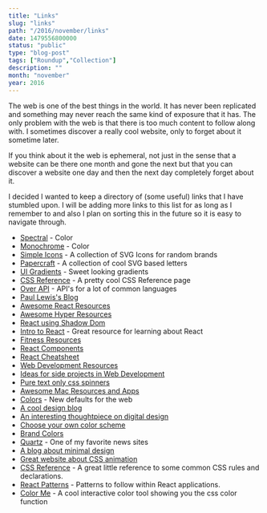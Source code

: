 ```yaml
---
title: "Links"
slug: "links"
path: "/2016/november/links"
date: 1479556800000
status: "public"
type: "blog-post"
tags: ["Roundup","Collection"]
description: ""
month: "november"
year: 2016
---
```




The web is one of the best things in the world. It has never been replicated and
something may never reach the same kind of exposure that it has. The only
problem with the web is that there is too much content to follow along with. I
sometimes discover a really cool website, only to forget about it sometime
later.

If you think about it the web is ephemeral, not just in the sense that a website
can be there one month and gone the next but that you can discover a website one
day and then the next day completely forget about it.

I decided I wanted to keep a directory of (some useful) links that I have
stumbled upon. I will be adding more links to this list for as long as I
remember to and also I plan on sorting this in the future so it is easy to
navigate through.

- [Spectral](http://jxnblk.com/Spectral/) - Color
- [Monochrome](https://monochrome.jxnblk.com/) - Color
- [Simple Icons](https://simpleicons.org/) - A collection of SVG Icons for
  random brands
- [Papercraft](http://jxnblk.com/papercraft/) - A collection of cool SVG based
  letters
- [UI Gradients](http://uigradients.com/#GreenBeach) - Sweet looking gradients
- [CSS Reference](http://ref.openweb.io/CSS/) - A pretty cool CSS Reference page
- [Over API](http://overapi.com/) - API's for a lot of common languages
- [Paul Lewis's Blog](https://aerotwist.com/)
- [Awesome React Resources](https://github.com/enaqx/awesome-react)
- [Awesome Hyper Resources](https://github.com/bnb/awesome-hyper)
- [React using Shadow Dom](https://github.com/Wildhoney/ReactShadow)
- [Intro to React](http://academy.plot.ly/react/1-introduction/) - Great
  resource for learning about React
- [Fitness Resources](http://liamrosen.com/fitness.html)
- [React Components](http://devarchy.com/react-components)
- [React Cheatsheet](http://ricostacruz.com/cheatsheets/react.html)
- [Web Development Resources](http://floatingboxes.com/resources/)
- [Ideas for side projects in Web Development](https://github.com/melanierichards/just-build-websites)
- [Pure text only css spinners](http://tawian.io/text-spinners/)
- [Awesome Mac Resources and Apps](https://github.com/jaywcjlove/awesome-mac/blob/master/README-en.md)
- [Colors](http://clrs.cc/) - New defaults for the web
- [A cool design blog](http://blog.neave.com/)
- [An interesting thoughtpiece on digital design](http://www.frankchimero.com/writing/what-screens-want/)
- [Choose your own color scheme](http://www.colourco.de/)
- [Brand Colors](https://brandcolors.net/)
- [Quartz](http://qz.com/) - One of my favorite news sites
- [A blog about minimal design](http://www.minimallyminimal.com/)
- [Great website about CSS animation](http://adamschwartz.co/magic-of-css/)
- [CSS Reference](http://cssreference.io/) - A great little reference to some
  common CSS rules and declarations.
- [React Patterns](http://reactpatterns.com) - Patterns to follow within React
  applications.
- [Color Me](https://colorme.io/) - A cool interactive color tool showing you
  the css color function

